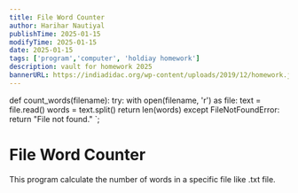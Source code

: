 ```yaml
---
title: File Word Counter
author: Harihar Nautiyal
publishTime: 2025-01-15
modifyTime: 2025-01-15
date: 2025-01-15
tags: ['program','computer', 'holdiay homework']
description: vault for homework 2025
bannerURL: https://indiadidac.org/wp-content/uploads/2019/12/homework.jpg
---
```


def count_words(filename):
    try:
        with open(filename, 'r') as file:
            text = file.read()
            words = text.split()
            return len(words)
    except FileNotFoundError:
        return "File not found."
`;

# File Word Counter
This program calculate the number of words in a specific file like .txt file.

<CodeBlock
        language="python"
        filename="wordCounter.py"
        code={game}
/>